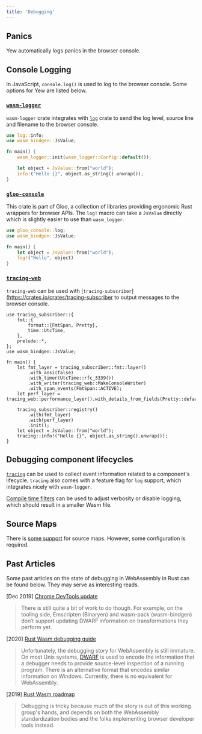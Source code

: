 ```yaml
---
title: 'Debugging'
---
```


## Panics

Yew automatically logs panics in the browser console.

## Console Logging

In JavaScript, `console.log()` is used to log to the browser console. Some options for Yew are listed below.

### [`wasm-logger`](https://crates.io/crates/wasm-logger)

`wasm-logger` crate integrates with [`log`](https://crates.io/crates/log) crate to send the log level, source line and filename to the browser console.

```rust ,ignore
use log::info;
use wasm_bindgen::JsValue;

fn main() {
    wasm_logger::init(wasm_logger::Config::default());

    let object = JsValue::from("world");
    info!("Hello {}", object.as_string().unwrap());
}
```

### [`gloo-console`](https://crates.io/crates/gloo-console)

This crate is part of Gloo, a collection of libraries providing ergonomic Rust wrappers for browser APIs.
The `log!` macro can take a `JsValue` directly which is slightly easier to use than `wasm_logger`.

```rust ,ignore
use gloo_console::log;
use wasm_bindgen::JsValue;

fn main() {
    let object = JsValue::from("world");
    log!("Hello", object)
}
```

### [`tracing-web`](https://crates.io/crates/tracing-web)

`tracing-web` can be used with [`tracing-subscriber`](https://crates.io/crates/tracing-subscriber to output messages to the browser console.

```rust, ignore
use tracing_subscriber::{
    fmt::{
        format::{FmtSpan, Pretty},
        time::UtcTime,
    },
    prelude::*,
};
use wasm_bindgen::JsValue;

fn main() {
    let fmt_layer = tracing_subscriber::fmt::layer()
        .with_ansi(false)
        .with_timer(UtcTime::rfc_3339())
        .with_writer(tracing_web::MakeConsoleWriter)
        .with_span_events(FmtSpan::ACTIVE);
    let perf_layer = tracing_web::performance_layer().with_details_from_fields(Pretty::default());

    tracing_subscriber::registry()
        .with(fmt_layer)
        .with(perf_layer)
        .init();
    let object = JsValue::from("world");
    tracing::info!("Hello {}", object.as_string().unwrap());
}
```

## Debugging component lifecycles

[`tracing`](https://crates.io/crates/tracing) can be used to collect event information related to a component's lifecycle. `tracing` also comes with a feature flag for `log` support, which integrates nicely with `wasm-logger`.

[Compile time filters](https://docs.rs/tracing/latest/tracing/level_filters/index.html#compile-time-filters) can be used to adjust verbosity or disable logging, which should result in a smaller Wasm file.

## Source Maps

There is [some support](https://developer.chrome.com/blog/wasm-debugging-2019/#enter-dwarf) for source maps.
However, some configuration is required.

## Past Articles

Some past articles on the state of debugging in WebAssembly in Rust can be found below. They may serve as interesting reads.

\[Dec 2019\] [Chrome DevTools update](https://developers.google.com/web/updates/2019/12/webassembly#the_future)

> There is still quite a bit of work to do though. For example, on the tooling side, Emscripten \(Binaryen\) and wasm-pack \(wasm-bindgen\) don’t support updating DWARF information on transformations they perform yet.

\[2020\] [Rust Wasm debugging guide](https://rustwasm.github.io/book/reference/debugging.html#using-a-debugger)

> Unfortunately, the debugging story for WebAssembly is still immature. On most Unix systems, [DWARF](http://dwarfstd.org/) is used to encode the information that a debugger needs to provide source-level inspection of a running program. There is an alternative format that encodes similar information on Windows. Currently, there is no equivalent for WebAssembly.

\[2019\] [Rust Wasm roadmap](https://rustwasm.github.io/rfcs/007-2019-roadmap.html#debugging)

> Debugging is tricky because much of the story is out of this working group's hands, and depends on both the WebAssembly standardization bodies and the folks implementing browser developer tools instead.
